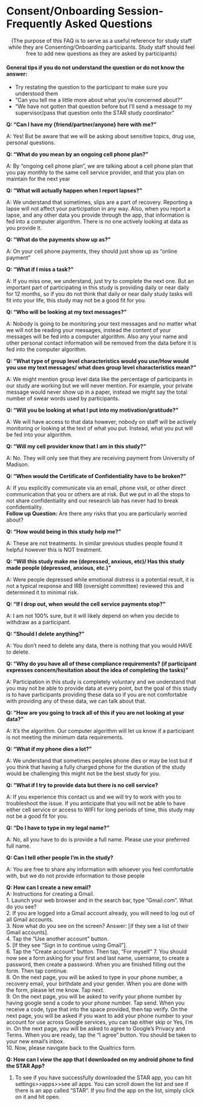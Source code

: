 # Consent/Onboarding Session-Frequently Asked Questions


<center>(The purpose of this FAQ is to serve as a useful reference for study staff while they are Consenting/Onboarding participants. Study staff should feel free to add new questions as they are asked by participants)</center>

#### General tips if you do not understand the question or do not know the answer:

-   Try restating the question to the participant to make sure you understood them\
-   "Can you tell me a little more about what you're concerned about?"\
-   "We have not gotten that question before but I'll send a message to my supervisor/pass that question onto the STAR study coordinator"

**Q: "Can I have my {friend/partner/anyone} here with me?"**

A: Yes! But be aware that we will be asking about sensitive topics, drug use, personal questions.

**Q: "What do you mean by an ongoing cell phone plan?"**

A: By "ongoing cell phone plan", we are talking about a cell phone plan that you pay monthly to the same cell service provider, and that you plan on maintain for the next year

**Q: "What will actually happen when I report lapses?"**

A: We understand that sometimes, slips are a part of recovery. Reporting a lapse will not affect your participation in any way. Also, when you report a lapse, and any other data you provide through the app, that information is fed into a computer algorithm. There is no one actively looking at data as you provide it.

**Q: "What do the payments show up as?"**

A: On your cell phone payments, they should just show up as "online payment"

**Q: "What if I miss a task?"**

A: If you miss one, we understand, just try to complete the next one. But an important part of participating in this study is providing daily or near daily for 12 months, so if you do not think that daily or near daily study tasks will fit into your life, this study may not be a good fit for you.

**Q: "Who will be looking at my text messages?"**

A: Nobody is going to be monitoring your text messages and no matter what we will not be reading your messages, instead the content of your messages will be fed into a computer algorithm. Also any your name and other personal contact information will be removed from the data before it is fed into the computer algorithm.

**Q: "What type of group level characteristics would you use/How would you use my text messages/ what does group level characteristics mean?"**

A: We might mention group level data like the percentage of participants in our study are working but we will never mention. For example, your private message would never show up in a paper, instead we might say the total number of swear words used by participants.

**Q: "Will you be looking at what I put into my motivation/gratitude?"**

A: We will have access to that data however, nobody on staff will be actively monitoring or looking at the text of what you put. Instead, what you put will be fed into your algorithm.

**Q: "Will my cell provider know that I am in this study?"**

A: No. They will only see that they are receiving payment from University of Madison.

**Q: "When would the Certificate of Confidentiality have to be broken?"**

A: If you explicitly communicate via an email, phone visit, or other direct communication that you or others are at risk. But we put in all the stops to not share confidentiality and our research lab has never had to break confidentiality.\
**Follow up Question:** Are there any risks that you are particularly worried about?

**Q: "How would being in this study help me?"**

A: These are not treatments. In similar previous studies people found it helpful however this is NOT treatment.

**Q: "Will this study make me (depressed, anxious, etc)/ Has this study made people (depressed, anxious, etc.)"**

A: Were people depressed while emotional distress is a potential result, it is not a typical response and IRB (oversight committee) reviewed this and determined it to minimal risk.

**Q: "If I drop out, when would the cell service payments stop?"**

A: I am not 100% sure, but it will likely depend on when you decide to withdraw as a participant.

**Q: "Should I delete anything?"**

A: You don't need to delete any data, there is nothing that you would HAVE to delete.

**Q: "Why do you have all of these compliance requirements? (if participant expresses concern/hesitation about the idea of completing the tasks)"**

A: Participation in this study is completely voluntary and we understand that you may not be able to provide data at every point, but the goal of this study is to have participants providing these data so if you are not comfortable with providing any of these data, we can talk about that.

**Q: "How are you going to track all of this if you are not looking at your data?"**

A: It's the algorithm. Our computer algorithm will let us know if a participant is not meeting the minimum data requirements.

**Q: "What if my phone dies a lot?"**

A: We understand that sometimes peoples phone dies or may be lost but if you think that having a fully charged phone for the duration of the study would be challenging this might not be the best study for you.

**Q: "What if I try to provide data but there is no cell service?**

A: If you experience this contact us and we will try to work with you to troubleshoot the issue. If you anticipate that you will not be able to have either cell service or access to WIFI for long periods of time, this study may not be a good fit for you.

**Q: "Do I have to type in my legal name?"**

A: No, all you have to do is provide a full name. Please use your preferred full name.

**Q: Can I tell other people I'm in the study?**

A: You are free to share any information with whoever you feel comfortable with, but we do not provide information to those people

**Q: How can I create a new email?**\
A: Instructions for creating a Gmail.\
1. Launch your web browser and in the search bar, type "Gmail.com". What do you see?\
2. If you are logged into a Gmail account already, you will need to log out of all Gmail accounts.\
3. Now what do you see on the screen? Answer: \[if they see a list of their Gmail accounts\].\
4. Tap the "Use another account" button.\
5. \[If they see "Sign in to continue using Gmail"\].\
6. Tap the "Create account" button. Then tap, "For myself" 7. You should now see a form asking for your first and last name, username, to create a password, then create a password. When you are finished filling out the form. Then tap continue.\
8. On the next page, you will be asked to type in your phone number, a recovery email, your birthdate and your gender. When you are done with the form, please let me know. Tap next.\
9. On the next page, you will be asked to verify your phone number by having google send a code to your phone number. Tap send. When you receive a code, type that into the space provided, then tap verify. On the next page, you will be asked if you want to add your phone number to your account for use across Google services, you can tap either skip or Yes, I'm in. On the next page, you will be asked to agree to Google's Privacy and Terms. When you are ready, tap the "I agree" button. You should be taken to your new email's inbox.\
10. Now, please navigate back to the Qualtrics form.

**Q: How can I view the app that I downloaded on my android phone to find the STAR App?**

1.  To see if you have successfully downloaded the STAR app, you can hit settings\>\>apps\>\>see all apps. You can scroll down the list and see if there is an app called "STAR". If you find the app on the list, simply click on it and hit open.
